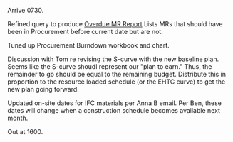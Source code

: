 Arrive 0730.

Refined query to produce [[file:///F:/106726/106726 - NDS-1 - Overdue MRs.xlsx|Overdue MR Report]] Lists MRs that should have been in Procurement before current date but are not.

Tuned up Procurement Burndown workbook and chart.

Discussion with Tom re revising the S-curve with the new baseline plan. Seems like the S-curve shoudl represent our "plan to earn." Thus, the remainder to go should be equal to the remaining budget. Distribute this in proportion to the resource loaded schedule (or the EHTC curve) to get the new plan going forward.

Updated on-site dates for IFC materials per Anna B email. Per Ben, these dates will change when a construction schedule becomes available next month.

Out at 1600.
